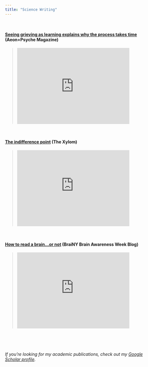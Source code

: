 ```yaml
---
title: "Science Writing"
---
```

<p></p>&nbsp;
<p></p>
#### [Seeing grieving as learning explains why the process takes time](https://psyche.co/ideas/seeing-grieving-as-learning-explains-why-the-process-takes-time) (Aeon+Psyche Magazine)

><iframe src="https://psyche.co/ideas/seeing-grieving-as-learning-explains-why-the-process-takes-time" width="80%" height="250px" frameBorder="0" style="border: 0;"></iframe>

<p></p>&nbsp;
<p></p>

#### [The indifference point](https://www.thexylom.com/post/the-indifference-point) (The Xylom)

><iframe src="https://www.thexylom.com/post/the-indifference-point" width="80%" height="250px" frameBorder="0" style="border: 0;"></iframe>

<p></p>&nbsp;
<p></p>


#### [How to read a brain...or not](https://www.comebebrainy.com/blog/2022/3/23/how-to-read-a-brain-or-not) (BraiNY Brain Awareness Week Blog)

><iframe width="80%" height="250" src="https://www.comebebrainy.com/blog/2022/3/23/how-to-read-a-brain-or-not" frameborder="0"></iframe>


<p></p>&nbsp;
<p></p>&nbsp;


_If you're looking for my academic publications, check out my [Google Scholar profile](https://scholar.google.com/citations?user=sgm7c2UAAAAJ&hl=en)._